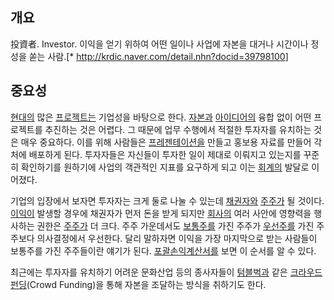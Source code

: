 == 개요 ==
投資者. Investor. 이익을 얻기 위하여 어떤 일이나 사업에 자본을 대거나 시간이나 정성을 쏟는 사람.[* http://krdic.naver.com/detail.nhn?docid=39798100]
== 중요성 ==
[[현대]]의 많은 [[프로젝트]]는 기업성을 바탕으로 한다. [[자본]]과 [[아이디어]]의 융합 없이 어떤 프로젝트를 추진하는 것은 어렵다. 그 때문에 업무 수행에서 적절한 투자자를 유치하는 것은 매우 중요하다. 이를 위해 사람들은 [[프레젠테이션]]을 만들고 홍보용 자료를 만들어 각 처에 배포하게 된다. 투자자들은 자신들이 투자한 일이 제대로 이뤄지고 있는지를 꾸준히 확인하기를 원하기에 사업의 객관적인 지표를 요구하게 되고 이는 [[회계]]의 발달로 이어졌다.

기업의 입장에서 보자면 투자자는 크게 둘로 나눌 수 있는데 [[채권자]]와 [[주주]]가 될 것이다. [[이익]]이 발생할 경우에 채권자가 먼저 돈을 받게 되지만 [[회사]]의 여러 사안에 영향력을 행사하는 권한은 [[주주]]가 더 크다. 주주 가운데서도 [[보통주]]를 가진 주주가 [[우선주]]를 가진 주주보다 의사결정에서 우선한다. 달리 말하자면 이익을 가장 마지막으로 받는 사람들이 보통주를 가진 주주들이란 얘기가 된다. [[포괄손익계산서]]를 보면 이 순서를 알 수 있다.

최근에는 투자자를 유치하기 어려운 문화산업 등의 종사자들이 [[텀블벅]]과 같은 [[크라우드 펀딩]](Crowd Funding)을 통해 자본을 조달하는 방식을 취하기도 한다.
